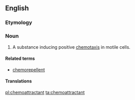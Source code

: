 ==English==

===Etymology===

{{prefix|chemo|attractant}}

===Noun===
{{en-noun}}
{{wikipedia}}

# A substance inducing positive [[chemotaxis]] in motile cells.

====Related terms====
* [[chemorepellent]]

====Translations====
{{trans-top|substance inducing chemotaxis}}
{{trans-mid}}
{{trans-bottom}}

[[pl:chemoattractant]]
[[ta:chemoattractant]]